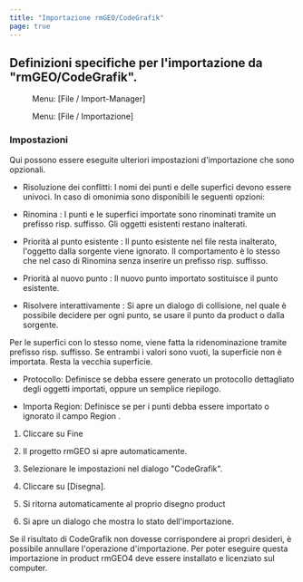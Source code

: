 ```yaml
---
title: "Importazione rmGEO/CodeGrafik"
page: true
---
```

## Definizioni specifiche per l&#39;importazione da &quot;rmGEO/CodeGrafik&quot;.
<GeoMapper> <Menu> Menu: [File / Import-Manager] </Menu> </GeoMapper><GeoDesigner> <Menu> Menu: [File / Importazione] </Menu> </GeoDesigner>

### Impostazioni
Qui possono essere eseguite ulteriori impostazioni d&#39;importazione che sono opzionali.

- <Bold> Risoluzione dei conflitti: </Bold>  I nomi dei punti e delle superfici devono essere univoci. In caso di omonimia sono disponibili le seguenti opzioni:

- <Italic> Rinomina </Italic> : I punti e le superfici importate sono rinominati tramite un prefisso risp. suffisso. Gli oggetti esistenti restano inalterati.

- <Italic> Priorit&#224; al punto esistente </Italic> : Il punto esistente nel file resta inalterato, l&#39;oggetto dalla sorgente viene ignorato. Il comportamento &#232; lo stesso che nel caso di <Italic> Rinomina </Italic>  senza inserire un prefisso risp. suffisso.

- <Italic> Priorit&#224; al nuovo punto </Italic> : Il nuovo punto importato sostituisce il punto esistente.

- <Italic> Risolvere interattivamente </Italic> : Si apre un dialogo di collisione, nel quale &#232; possibile decidere per ogni punto, se usare il punto da <Placeholder>product</Placeholder> o dalla sorgente. 





<Warning>
Per le superfici con lo stesso nome, viene fatta la ridenominazione tramite prefisso risp. suffisso. Se entrambi i valori sono vuoti, la superficie non &#232; importata. Resta la vecchia superficie.
</Warning>


- <Bold> Protocollo: </Bold>  Definisce se debba essere generato un protocollo dettagliato degli oggetti importati, oppure un semplice riepilogo.

- <Bold> Importa Region: </Bold>  Definisce se per i punti debba essere importato o ignorato il campo <Italic> Region </Italic> .





1. Cliccare su <Border>Fine</Border> 
2. Il progetto rmGEO si apre automaticamente.

3. Selezionare le impostazioni nel dialogo &quot;CodeGrafik&quot;.

4. Cliccare su 
[Disegna].

5. Si ritorna automaticamente al proprio disegno <Placeholder>product</Placeholder> 
6. Si apre un dialogo che mostra lo stato dell&#39;importazione.




<Success>
Se il risultato di CodeGrafik non dovesse corrispondere ai propri desideri, &#232; possibile annullare l&#39;operazione d&#39;importazione.
</Success>

<Warning>
Per poter eseguire questa importazione in  <Placeholder>product</Placeholder>   <Italic> rmGEO4 </Italic>  deve essere installato e licenziato sul computer.
</Warning>

